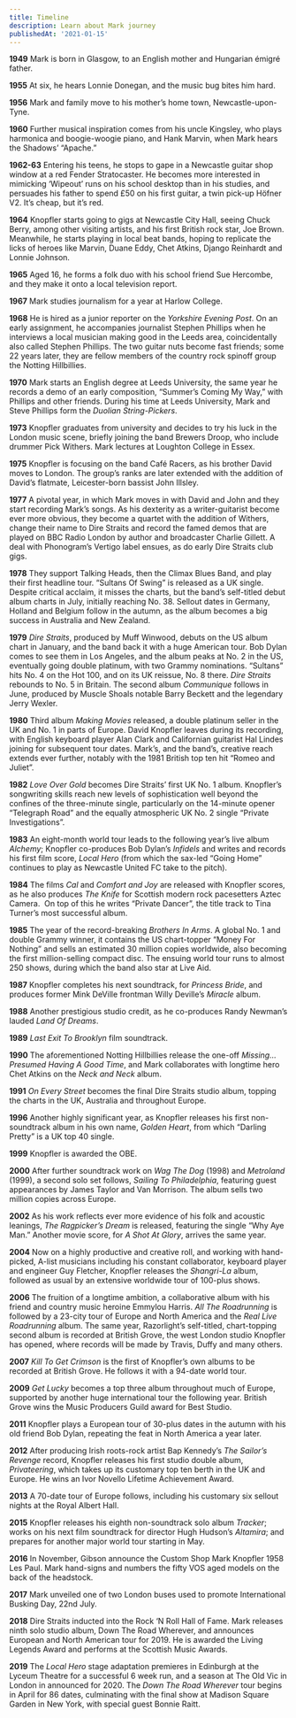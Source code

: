 ```yaml
---
title: Timeline
description: Learn about Mark journey
publishedAt: '2021-01-15'
---
```


**1949** Mark is born in Glasgow, to an English mother and Hungarian émigré father.

**1955** At six, he hears Lonnie Donegan, and the music bug bites him hard.

**1956** Mark and family move to his mother’s home town, Newcastle-upon-Tyne.

**1960** Further musical inspiration comes from his uncle Kingsley, who plays harmonica and boogie-woogie piano, and Hank Marvin, when Mark hears the Shadows’ “Apache.”

**1962-63** Entering his teens, he stops to gape in a Newcastle guitar shop window at a red Fender Stratocaster. He becomes more interested in mimicking ‘Wipeout’ runs on his school desktop than in his studies, and persuades his father to spend £50 on his first guitar, a twin pick-up Höfner V2. It’s cheap, but it’s red.

**1964** Knopfler starts going to gigs at Newcastle City Hall, seeing Chuck Berry, among other visiting artists, and his first British rock star, Joe Brown. Meanwhile, he starts playing in local beat bands, hoping to replicate the licks of heroes like Marvin, Duane Eddy, Chet Atkins, Django Reinhardt and Lonnie Johnson.

**1965** Aged 16, he forms a folk duo with his school friend Sue Hercombe, and they make it onto a local television report.

**1967** Mark studies journalism for a year at Harlow College.

**1968** He is hired as a junior reporter on the _Yorkshire Evening Post_. On an early assignment, he accompanies journalist Stephen Phillips when he interviews a local musician making good in the Leeds area, coincidentally also called Stephen Phillips. The two guitar nuts become fast friends; some 22 years later, they are fellow members of the country rock spinoff group the Notting Hillbillies.

**1970** Mark starts an English degree at Leeds University, the same year he records a demo of an early composition, “Summer’s Coming My Way,” with Phillips and other friends. During his time at Leeds University, Mark and Steve Phillips form the _Duolian String-Pickers_.

**1973** Knopfler graduates from university and decides to try his luck in the London music scene, briefly joining the band Brewers Droop, who include drummer Pick Withers. Mark lectures at Loughton College in Essex.

**1975** Knopfler is focusing on the band Café Racers, as his brother David moves to London. The group’s ranks are later extended with the addition of David’s flatmate, Leicester-born bassist John Illsley.

**1977** A pivotal year, in which Mark moves in with David and John and they start recording Mark’s songs. As his dexterity as a writer-guitarist become ever more obvious, they become a quartet with the addition of Withers, change their name to Dire Straits and record the famed demos that are played on BBC Radio London by author and broadcaster Charlie Gillett. A deal with Phonogram’s Vertigo label ensues, as do early Dire Straits club gigs.

**1978** They support Talking Heads, then the Climax Blues Band, and play their first headline tour. “Sultans Of Swing” is released as a UK single. Despite critical acclaim, it misses the charts, but the band’s self-titled debut album charts in July, initially reaching No. 38. Sellout dates in Germany, Holland and Belgium follow in the autumn, as the album becomes a big success in Australia and New Zealand.

**1979** _Dire Straits_, produced by Muff Winwood, debuts on the US album chart in January, and the band back it with a huge American tour. Bob Dylan comes to see them in Los Angeles, and the album peaks at No. 2 in the US, eventually going double platinum, with two Grammy nominations. “Sultans” hits No. 4 on the Hot 100, and on its UK reissue, No. 8 there. _Dire Straits_ rebounds to No. 5 in Britain. The second album _Communique_ follows in June, produced by Muscle Shoals notable Barry Beckett and the legendary Jerry Wexler.

**1980** Third album _Making Movies_ released, a double platinum seller in the UK and No. 1 in parts of Europe. David Knopfler leaves during its recording, with English keyboard player Alan Clark and Californian guitarist Hal Lindes joining for subsequent tour dates. Mark’s, and the band’s, creative reach extends ever further, notably with the 1981 British top ten hit “Romeo and Juliet”.

**1982** _Love Over Gold_ becomes Dire Straits’ first UK No. 1 album. Knopfler’s songwriting skills reach new levels of sophistication well beyond the confines of the three-minute single, particularly on the 14-minute opener “Telegraph Road” and the equally atmospheric UK No. 2 single “Private Investigations”.

**1983** An eight-month world tour leads to the following year’s live album _Alchemy_; Knopfler co-produces Bob Dylan’s _Infidels_ and writes and records his first film score, _Local Hero_ (from which the sax-led “Going Home” continues to play as Newcastle United FC take to the pitch).

**1984** The films _Cal_ and _Comfort and Joy_ are released with Knopfler scores, as he also produces _The Knife_ for Scottish modern rock pacesetters Aztec Camera.  On top of this he writes “Private Dancer”, the title track to Tina Turner’s most successful album.

**1985** The year of the record-breaking _Brothers In Arms_. A global No. 1 and double Grammy winner, it contains the US chart-topper “Money For Nothing” and sells an estimated 30 million copies worldwide, also becoming the first million-selling compact disc. The ensuing world tour runs to almost 250 shows, during which the band also star at Live Aid.

**1987** Knopfler completes his next soundtrack, for _Princess Bride_, and produces former Mink DeVille frontman Willy Deville’s _Miracle_ album.

**1988** Another prestigious studio credit, as he co-produces Randy Newman’s lauded _Land Of Dreams_.

**1989** _Last Exit To Brooklyn_ film soundtrack.

**1990** The aforementioned Notting Hillbillies release the one-off _Missing… Presumed Having A Good Time_, and Mark collaborates with longtime hero Chet Atkins on the _Neck and Neck_ album.

**1991** _On Every Street_ becomes the final Dire Straits studio album, topping the charts in the UK, Australia and throughout Europe.

**1996** Another highly significant year, as Knopfler releases his first non-soundtrack album in his own name, _Golden Heart_, from which “Darling Pretty” is a UK top 40 single.

**1999** Knopfler is awarded the OBE.

**2000** After further soundtrack work on _Wag The Dog_ (1998) and _Metroland_ (1999), a second solo set follows, _Sailing To Philadelphia_, featuring guest appearances by James Taylor and Van Morrison. The album sells two million copies across Europe.

**2002** As his work reflects ever more evidence of his folk and acoustic leanings, _The Ragpicker’s Dream_ is released, featuring the single “Why Aye Man.” Another movie score, for _A Shot At Glory_, arrives the same year.

**2004** Now on a highly productive and creative roll, and working with hand-picked, A-list musicians including his constant collaborator, keyboard player and engineer Guy Fletcher, Knopfler releases the _Shangri-La_ album, followed as usual by an extensive worldwide tour of 100-plus shows.

**2006** The fruition of a longtime ambition, a collaborative album with his friend and country music heroine Emmylou Harris. _All The Roadrunning_ is followed by a 23-city tour of Europe and North America and the _Real Live Roadrunning_ album. The same year, Razorlight’s self-titled, chart-topping second album is recorded at British Grove, the west London studio Knopfler has opened, where records will be made by Travis, Duffy and many others.

**2007** _Kill To Get Crimson_ is the first of Knopfler’s own albums to be recorded at British Grove. He follows it with a 94-date world tour.

**2009** _Get Lucky_ becomes a top three album throughout much of Europe, supported by another huge international tour the following year. British Grove wins the Music Producers Guild award for Best Studio.

**2011** Knopfler plays a European tour of 30-plus dates in the autumn with his old friend Bob Dylan, repeating the feat in North America a year later.

**2012** After producing Irish roots-rock artist Bap Kennedy’s _The Sailor’s Revenge_ record, Knopfler releases his first studio double album, _Privateering_, which takes up its customary top ten berth in the UK and Europe. He wins an Ivor Novello Lifetime Achievement Award.

**2013** A 70-date tour of Europe follows, including his customary six sellout nights at the Royal Albert Hall.

**2015** Knopfler releases his eighth non-soundtrack solo album _Tracker_; works on his next film soundtrack for director Hugh Hudson’s _Altamira_; and prepares for another major world tour starting in May.

**2016** In November, Gibson announce the Custom Shop Mark Knopfler 1958 Les Paul. Mark hand-signs and numbers the fifty VOS aged models on the back of the headstock.

**2017** Mark unveiled one of two London buses used to promote International Busking Day, 22nd July.

**2018** Dire Straits inducted into the Rock ‘N Roll Hall of Fame. Mark releases ninth solo studio album, Down The Road Wherever, and announces European and North American tour for 2019. He is awarded the Living Legends Award and performs at the Scottish Music Awards.

**2019** The _Local Hero_ stage adaptation premieres in Edinburgh at the Lyceum Theatre for a successful 6 week run, and a season at The Old Vic in London in announced for 2020. The _Down The Road Wherever_ tour begins in April for 86 dates, culminating with the final show at Madison Square Garden in New York, with special guest Bonnie Raitt.